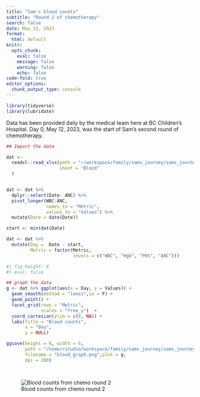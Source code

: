 ```yaml
---
title: "Sam's blood counts"
subtitle: "Round 2 of chemotherapy"
search: false
date: May 31, 2023
format:
  html: default
knitr: 
  opts_chunk: 
    eval: false
    message: false
    warning: false
    echo: false
code-fold: true
editor_options: 
  chunk_output_type: console
---
```


```r
library(tidyverse)
library(lubridate)
```

Data has been provided daily by the medical team here at BC Children's Hospital. Day 0, May 12, 2023, was the start of Sam's second round of chemotherapy.

```r
## Import the data 

dat <- 
  readxl::read_xlsx(path = "~/workspace/family/sams_journey/sams_journey/data/events-and-gifts.xlsx",
                    sheet = "Blood"
  )


dat <- dat %>% 
  dplyr::select(Date: ANC) %>%  
  pivot_longer(WBC:ANC, 
               names_to = "Metric", 
               values_to = "Values") %>% 
  mutate(Date = date(Date))

start <- min(dat$Date)

dat <- dat %>% 
  mutate(Day =  Date - start,
         Metric = factor(Metric, 
                         levels = c("WBC", "Hgb", "PHS", "ANC")))

```

```r
#| fig-height: 8
#| eval: false

## graph the data 
g <- dat %>% ggplot(aes(x = Day, y = Values)) +
  geom_smooth(method = "loess",se = F) + 
  geom_point() +
  facet_grid(rows = "Metric",
             scales = "free_y")  +
  coord_cartesian(ylim = c(0, NA)) +
  labs(title = "Blood counts",
       x = "Day",
       y = NULL)

ggsave(height = 8, width = 6, 
       path = "/home/rstudio/workspace/family/sams_journey/sams_journey/_img/",
       filename = "blood_graph.png",plot = g,
       dpi = 200)

  
```

![Blood counts from chemo round 2](https://samsstory.s3.ca-central-1.amazonaws.com/blood_graph.png)
